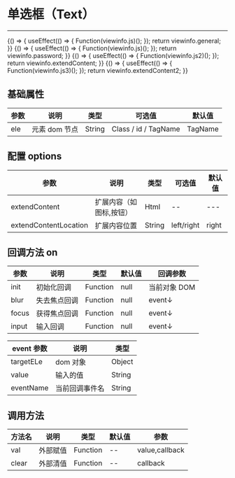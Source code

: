 
# 单选框（Text）

---

<Meta title="基础控件/文本框(Text)" />

<Canvas>
    <Story
        name="通用"
        height="150px"
        parameters={{
            docs: { source: { code: `${viewinfo.general}${viewinfo.js}` } },
        }}
    >
        {() => {
            useEffect(() => {
                Function(viewinfo.js)();
            });
            return viewinfo.general;
        }}
    </Story>
</Canvas>

<Canvas>
    <Story
        name="密码"
        height="150px"
        parameters={{
            docs: { source: { code: `${viewinfo.password}${viewinfo.js}` } },
        }}
    >
        {() => {
            useEffect(() => {
                Function(viewinfo.js)();
            });
            return viewinfo.password;
        }}
    </Story>
</Canvas>

<Canvas>
    <Story
        name="扩展内容"
        height="150px"
        parameters={{
            docs: {
                source: { code: `${viewinfo.extendContent}${viewinfo.js2}` },
            },
        }}
    >
        {() => {
            useEffect(() => {
                Function(viewinfo.js2)();
            });
            return viewinfo.extendContent;
        }}
    </Story>
</Canvas>

<Canvas>
    <Story
        name="扩展内容2"
        height="150px"
        parameters={{
            docs: {
                source: { code: `${viewinfo.extendContent2}${viewinfo.js3}` },
            },
        }}
    >
        {() => {
            useEffect(() => {
                Function(viewinfo.js3)();
            });
            return viewinfo.extendContent2;
        }}
    </Story>
</Canvas>

## 基础属性

| 参数 | 说明          | 类型   | 可选值               | 默认值  |
| ---- | ------------- | ------ | -------------------- | ------- |
| ele  | 元素 dom 节点 | String | Class / id / TagName | TagName |

## 配置 options

| 参数                  | 说明                    | 类型   | 可选值     | 默认值 |
| --------------------- | ----------------------- | ------ | ---------- | ------ |
| extendContent         | 扩展内容（如图标,按钮） | Html   | --         | ---    |
| extendContentLocation | 扩展内容位置            | String | left/right | right  |

## 回调方法 on

| 参数  | 说明         | 类型     | 默认值 | 回调参数     |
| ----- | ------------ | -------- | ------ | ------------ |
| init  | 初始化回调   | Function | null   | 当前对象 DOM |
| blur  | 失去焦点回调 | Function | null   | event↓       |
| focus | 获得焦点回调 | Function | null   | event↓       |
| input | 输入回调     | Function | null   | event↓       |

| event 参数 | 说明           | 类型   |
| ---------- | -------------- | ------ |
| targetELe  | dom 对象       | Object |
| value      | 输入的值       | String |
| eventName  | 当前回调事件名 | String |

## 调用方法

| 方法名 | 说明     | 类型     | 默认值 | 参数           |
| ------ | -------- | -------- | ------ | -------------- |
| val    | 外部赋值 | Function | --     | value,callback |
| clear  | 外部清值 | Function | --     | callback       |
